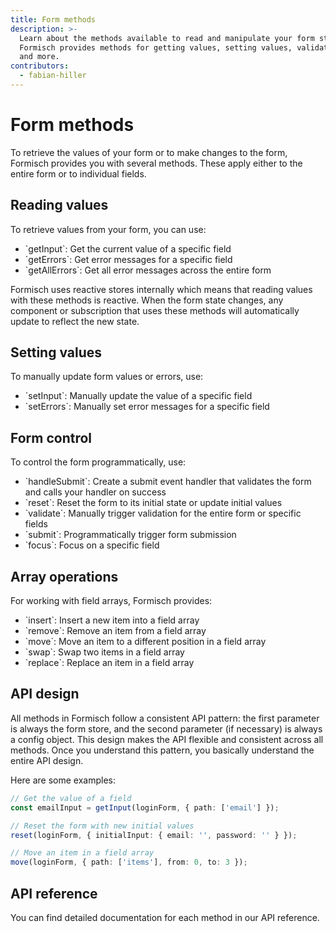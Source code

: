 ```yaml
---
title: Form methods
description: >-
  Learn about the methods available to read and manipulate your form state.
  Formisch provides methods for getting values, setting values, validation,
  and more.
contributors:
  - fabian-hiller
---
```



# Form methods

To retrieve the values of your form or to make changes to the form, Formisch provides you with several methods. These apply either to the entire form or to individual fields.

## Reading values

To retrieve values from your form, you can use:

- <Link href="/methods/api/getInput/">`getInput`</Link>: Get the current value
  of a specific field
- <Link href="/methods/api/getErrors/">`getErrors`</Link>: Get error messages
  for a specific field
- <Link href="/methods/api/getAllErrors/">`getAllErrors`</Link>: Get all error
  messages across the entire form

Formisch uses reactive stores internally which means that reading values with these methods is reactive. When the form state changes, any component or subscription that uses these methods will automatically update to reflect the new state.

## Setting values

To manually update form values or errors, use:

- <Link href="/methods/api/setInput/">`setInput`</Link>: Manually update the
  value of a specific field
- <Link href="/methods/api/setErrors/">`setErrors`</Link>: Manually set error
  messages for a specific field

## Form control

To control the form programmatically, use:

- <Link href="/methods/api/handleSubmit/">`handleSubmit`</Link>: Create a submit
  event handler that validates the form and calls your handler on success
- <Link href="/methods/api/reset/">`reset`</Link>: Reset the form to its initial
  state or update initial values
- <Link href="/methods/api/validate/">`validate`</Link>: Manually trigger
  validation for the entire form or specific fields
- <Link href="/methods/api/submit/">`submit`</Link>: Programmatically trigger
  form submission
- <Link href="/methods/api/focus/">`focus`</Link>: Focus on a specific field

## Array operations

For working with field arrays, Formisch provides:

- <Link href="/methods/api/insert/">`insert`</Link>: Insert a new item into a
  field array
- <Link href="/methods/api/remove/">`remove`</Link>: Remove an item from a field
  array
- <Link href="/methods/api/move/">`move`</Link>: Move an item to a different
  position in a field array
- <Link href="/methods/api/swap/">`swap`</Link>: Swap two items in a field array
- <Link href="/methods/api/replace/">`replace`</Link>: Replace an item in a
  field array

## API design

All methods in Formisch follow a consistent API pattern: the first parameter is always the form store, and the second parameter (if necessary) is always a config object. This design makes the API flexible and consistent across all methods. Once you understand this pattern, you basically understand the entire API design.

Here are some examples:

```ts
// Get the value of a field
const emailInput = getInput(loginForm, { path: ['email'] });

// Reset the form with new initial values
reset(loginForm, { initialInput: { email: '', password: '' } });

// Move an item in a field array
move(loginForm, { path: ['items'], from: 0, to: 3 });
```

## API reference

You can find detailed documentation for each method in our <Link href="/svelte/api/">API reference</Link>.
